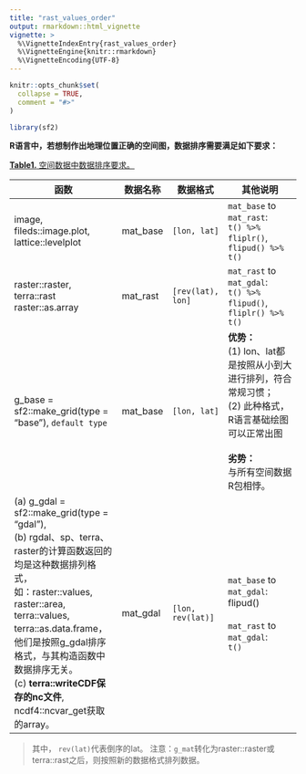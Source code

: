```yaml
---
title: "rast_values_order"
output: rmarkdown::html_vignette
vignette: >
  %\VignetteIndexEntry{rast_values_order}
  %\VignetteEngine{knitr::rmarkdown}
  %\VignetteEncoding{UTF-8}
---
```


```r
knitr::opts_chunk$set(
  collapse = TRUE,
  comment = "#>"
)
```

```r
library(sf2)
```

**R语言中，若想制作出地理位置正确的空间图，数据排序需要满足如下要求：**

<u>**Table1.** 空间数据中数据排序要求。</u>

| 函数                                                         | 数据名称 | 数据格式          | 其他说明                                                     |
| ------------------------------------------------------------ | -------- | ----------------- | ------------------------------------------------------------ |
| image, fileds::image.plot, lattice::levelplot                | mat_base | `[lon, lat]`      | `mat_base` to `mat_rast`:<br />`t() %>% fliplr()`, `flipud() %>% t()` |
| raster::raster, terra::rast<br />raster::as.array            | mat_rast | `[rev(lat), lon]` | `mat_rast` to `mat_gdal`:<br />`t() %>% flipud()`, `fliplr() %>% t()` |
| g_base = sf2::make_grid(type = “base”), `default type`       | mat_base | `[lon, lat]`      | **优势：**<br/>(1) lon、lat都是按照从小到大进行排列，符合常规习惯；<br/> (2) 此种格式，R语言基础绘图可以正常出图<br /><br />**劣势：**<br/>与所有空间数据R包相悖。 |
| \(a\) g_gdal = sf2::make_grid(type = “gdal”), <br/>(b) rgdal、sp、terra、raster的计算函数返回的均是这种数据排列格式，<br />如：raster::values, raster::area, terra::values, terra::as.data.frame，他们是按照g_gdal排序格式，与其构造函数中数据排序无关。<br />(c) **terra::writeCDF保存的nc文件**, ncdf4::ncvar_get获取的array。 | mat_gdal | `[lon, rev(lat)]` | `mat_base` to `mat_gdal`:<br />flipud()<br /><br />`mat_rast` to `mat_gdal`:<br />`t()` |

> 其中， `rev(lat)`代表倒序的lat。
> 注意：`g_mat`转化为raster::raster或terra::rast之后，则按照新的数据格式排列数据。
